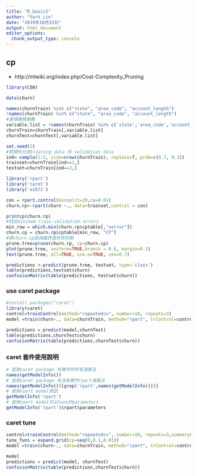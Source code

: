 ```yaml
---
title: "R_basic5"
author: "York Lin"
date: "2019年10月15日"
output: html_document
editor_options: 
  chunk_output_type: console
---
```

## cp
- http://mlwiki.org/index.php/Cost-Complexity_Pruning

```R
library(C50)

data(churn)

names(churnTrain) %in% c("state", "area_code", "account_length")
!names(churnTrain) %in% c("state", "area_code", "account_length")
#選擇建模變數
variable.list = !names(churnTrain) %in% c('state','area_code','account_length')
churnTrain=churnTrain[,variable.list]
churnTest=churnTest[,variable.list]

set.seed(2)
#把資料分成training data 和 validation data
ind<-sample(1:2, size=nrow(churnTrain), replace=T, prob=c(0.7, 0.3))
trainset=churnTrain[ind==1,]
testset=churnTrain[ind==2,]

library('rpart')
library('caret')
library('e1071')

con = rpart.control(minsplit=20,cp=0.01)
churn.rp<-rpart(churn ~., data=trainset,control = con)

printcp(churn.rp)
#找出minimum cross-validation errors
min_row = which.min(churn.rp$cptable[,"xerror"])
churn.cp = churn.rp$cptable[min_row, "CP"]
#將churn.cp設為臨界值來修剪樹
prune.tree=prune(churn.rp, cp=churn.cp)
plot(prune.tree, uniform=TRUE,branch = 0.6, margin=0.1)
text(prune.tree, all=TRUE, use.n=TRUE, cex=0.7)

predictions <-predict(prune.tree, testset, type='class')
table(predictions,testset$churn)
confusionMatrix(table(predictions, testset$churn))

```

### use caret package
```R
#install.packages("caret")
library(caret)
control=trainControl(method="repeatedcv", number=10, repeats=3)
model =train(churn~., data=churnTrain, method="rpart", trControl=control)

predictions = predict(model,churnTest)
table(predictions,churnTest$churn)
confusionMatrix(table(predictions,churnTest$churn))
```

### caret 套件使用說明
```R
# 查詢caret package 有實作的所有演算法
names(getModelInfo())
# 查詢caret package 有沒有實作rpart演算法
names(getModelInfo())[grep('rpart',names(getModelInfo()))]
# 查詢rpart model資訊
getModelInfo('rpart')
# 查詢rpart model可以tune的parameters
getModelInfo('rpart')$rpart$parameters
```

### caret tune
```R
control=trainControl(method="repeatedcv", number=10, repeats=3,summaryFunction = prSummary,classProbs=T)
tune_funs = expand.grid(cp=seq(0,0.1,0.01))
model =train(churn~., data=churnTrain, method="rpart", trControl=control,tuneGrid=tune_funs)

model
predictions = predict(model, churnTest)
confusionMatrix(table(predictions,churnTest$churn))
```


